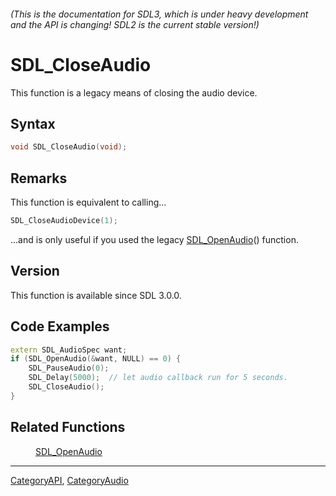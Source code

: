 ====== (This is the documentation for SDL3, which is under heavy development and the API is changing! SDL2 is the current stable version!) ======
= SDL_CloseAudio =

This function is a legacy means of closing the audio device.

== Syntax ==

<syntaxhighlight lang='c'>
void SDL_CloseAudio(void);
</syntaxhighlight>

== Remarks ==

This function is equivalent to calling...

<syntaxhighlight lang='c'>
SDL_CloseAudioDevice(1);
</syntaxhighlight>

...and is only useful if you used the legacy [[SDL_OpenAudio]]() function.

== Version ==

This function is available since SDL 3.0.0.

== Code Examples ==

<syntaxhighlight lang='c++'>
extern SDL_AudioSpec want;
if (SDL_OpenAudio(&want, NULL) == 0) {
    SDL_PauseAudio(0);
    SDL_Delay(5000);  // let audio callback run for 5 seconds.
    SDL_CloseAudio();
}
</syntaxhighlight>

== Related Functions ==

:[[SDL_OpenAudio]]

----
[[CategoryAPI]], [[CategoryAudio]]


